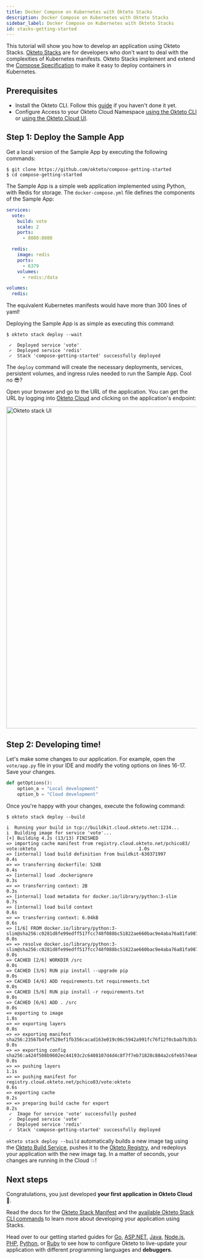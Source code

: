 ```yaml
---
title: Docker Compose on Kubernetes with Okteto Stacks
description: Docker Compose on Kubernetes with Okteto Stacks
sidebar_label: Docker Compose on Kubernetes with Okteto Stacks
id: stacks-getting-started
---
```



This tutorial will show you how to develop an application using Okteto Stacks.
[Okteto Stacks](/docs/previous/reference/stacks/) are for developers who don't want to deal with the complexities of Kubernetes manifests.
Okteto Stacks implement and extend the [Compose Specification](https://github.com/compose-spec/compose-spec) to make it easy to deploy containers in Kubernetes.

## Prerequisites

- Install the Okteto CLI. Follow this [guide](/docs/previous/cloud/okteto-cli/) if you haven't done it yet.
- Configure Access to your Okteto Cloud Namespace [using the Okteto CLI](/docs/previous/cloud/credentials/#download-your-kubernetes-credentials-using-the-okteto-cli) or [using the Okteto Cloud UI](/docs/previous/cloud/credentials/#download-your-kubernetes-credentials-from-the-okteto-cloud-ui).

## Step 1: Deploy the Sample App

Get a local version of the Sample App by executing the following commands:

```console
$ git clone https://github.com/okteto/compose-getting-started
$ cd compose-getting-started
```

The Sample App is a simple web application implemented using Python, with Redis for storage.
The `docker-compose.yml` file defines the components of the Sample App:

```yaml
services:
  vote:
    build: vote
    scale: 2
    ports:
      - 8080:8080

  redis:
    image: redis
    ports:
      - 6379
    volumes:
      - redis:/data

volumes:
  redis:
```

The equivalent Kubernetes manifests would have more than 300 lines of yaml!

Deploying the Sample App is as simple as executing this command:

```console
$ okteto stack deploy --wait
```

```console
 ✓  Deployed service 'vote'
 ✓  Deployed service 'redis'
 ✓  Stack 'compose-getting-started' successfully deployed
```

The `deploy` command will create the necessary deployments, services, persistent volumes, and ingress rules needed to run the Sample App.  Cool no 😎?

Open your browser and go to the URL of the application. You can get the URL by logging into [Okteto Cloud](https://cloud.okteto.com/#/?origin=docs) and clicking on the application's endpoint:

<Image src="/docs/tutorials/images/okteto-stack-ui.png" alt="Okteto stack UI" width="850" center />

## Step 2: Developing time!

Let's make some changes to our application. For example, open the `vote/app.py` file in your IDE and modify the voting options on lines 16-17. Save your changes.

```python
def getOptions():
    option_a = "Local development"
    option_b = "Cloud development"
```

Once you're happy with your changes, execute the following command:

```console
$ okteto stack deploy --build
```

```console
i  Running your build in tcp://buildkit.cloud.okteto.net:1234...
i  Building image for service 'vote'...
[+] Building 4.2s (13/13) FINISHED
=> importing cache manifest from registry.cloud.okteto.net/pchico83/   vote:okteto                                      1.0s
=> [internal] load build definition from buildkit-630371997                                                             0.4s
=> => transferring dockerfile: 524B                                                                                     0.4s
=> [internal] load .dockerignore                                                                                        0.3s
=> => transferring context: 2B                                                                                          0.3s
=> [internal] load metadata for docker.io/library/python:3-slim                                                         0.7s
=> [internal] load build context                                                                                        0.6s
=> => transferring context: 6.04kB                                                                                      0.6s
=> [1/6] FROM docker.io/library/python:3-slim@sha256:c0281d8fe99edff517fcc748f088bc51822ae660bac9e4aba76a81fa987fe9e8   0.0s
=> => resolve docker.io/library/python:3-slim@sha256:c0281d8fe99edff517fcc748f088bc51822ae660bac9e4aba76a81fa987fe9e8   0.0s
=> CACHED [2/6] WORKDIR /src                                                                                            0.0s
=> CACHED [3/6] RUN pip install --upgrade pip                                                                           0.0s
=> CACHED [4/6] ADD requirements.txt requirements.txt                                                                   0.0s
=> CACHED [5/6] RUN pip install -r requirements.txt                                                                     0.0s
=> CACHED [6/6] ADD . /src                                                                                              0.0s
=> exporting to image                                                                                                   1.8s
=> => exporting layers                                                                                                  0.0s
=> => exporting manifest sha256:23567b4fef520ef1fb356cacad163e019c06c5942a991fc76f12f0cbab7b3b3a                        0.0s
=> => exporting config sha256:a424f508b9602ec44193c2c6408107d4d4c8f7f7eb71828c884a2c6feb574ea6                          0.0s
=> => pushing layers                                                                                                    1.1s
=> => pushing manifest for registry.cloud.okteto.net/pchico83/vote:okteto                                               0.6s
=> exporting cache                                                                                                      0.2s
=> => preparing build cache for export                                                                                  0.2s
 ✓  Image for service 'vote' successfully pushed
 ✓  Deployed service 'vote'
 ✓  Deployed service 'redis'
 ✓  Stack 'compose-getting-started' successfully deployed
```

`okteto stack deploy --build` automatically builds a new image tag using the [Okteto Build Service](/docs/previous/cloud/build/), pushes it to the [Okteto Registry](/docs/previous/cloud/registry/), and redeploys your application with the new image tag.
In a matter of seconds, your changes are running in the Cloud 💥!

## Next steps

Congratulations, you just developed **your first application in Okteto Cloud** 🚀.

Read the docs for the [Okteto Stack Manifest](/docs/previous/reference/stacks/) and the [available Okteto Stack CLI commands](/docs/previous/reference/cli/#stack) to learn more about developing your application using Stacks.

Head over to our getting started guides for [Go](/docs/previous/samples/golang/#step-4-debug-directly-in-okteto-cloud), [ASP.NET](/docs/previous/samples/aspnetcore#step-4-debug-directly-in-okteto-cloud), [Java](/docs/previous/samples/java/#step-4-debug-directly-in-okteto-cloud), [Node.js](/docs/previous/samples/node#step-4-debug-directly-in-okteto-cloud), [PHP](/docs/previous/samples/php/#step-4-debug-directly-in-okteto-cloud), [Python](/docs/previous/samples/python/#step-4-debug-directly-in-okteto-cloud), or [Ruby](/docs/previous/samples/ruby/#step-4-debug-directly-in-okteto-cloud) to see how to configure Okteto to live-update your application with different programming languages and **debuggers**.
